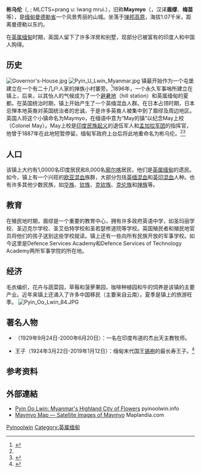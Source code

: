 {{Infobox settlement
|official_name = 彬乌伦
|pushpin_map = Burma
|settlement_type = 镇
|image_skyline = Pyinoolwin -- Downtown.JPG
|image_caption = 彬乌伦县城
|image_map = 
|map_caption = 
|subdivision_type = 国家
|subdivision_name = {{flag|Burma}}
|subdivision_type1 = 省份
|subdivision_name1 = [[曼德勒省|曼德勒省]]
|subdivision_type2 = 县
|subdivision_name2 = [[彬乌伦县|彬乌伦县]]
|unit_pref = Imperial
|area_total_km2 = 
|population = 
|population_as_of = 
|population_density_km2 = auto
|coordinates_region = MM
|latNS = N
|latd = 22
|latm = 2
|lats = 4.38
|longEW = E
|longd = 96
|longm = 27
|longs = 31.49
|elevation_ft = 
|elevation_m = 
|timezone = MMT
|utc_offset = +6:30
|website =
}}

'''彬乌伦'''（{{lang-my|ပြင်ဦးလွင်‌}}, {{IPA-my|pjɪ̀ɴ ʔú lwɪ̀ɴ|pron}}; MLCTS=prang u: lwang mrui.），旧称'''Maymyo'''（{{lang-my|မေမြို့}}，汉译'''眉缪'''、'''梅苗'''等），是[[缅甸|缅甸]][[曼德勒省|曼德勒省]]一个风景秀丽的山城。坐落于[[掸邦高原|掸邦高原]]，海拔1.07千米，距离曼德勒以东约{{convert|67|km|mi|sp=us}}。

在[[英属缅甸|英属缅甸]]时期，英国人留下了许多洋房和别墅，现部分已被富有的印度人和中国人购得。

==历史==
[[File:Governor's-House.jpg|thumb]]
[[File:Pyin_U_Lwin_Myanmar.jpg|thumb]]
镇最开始作为一个屯堡建立在一个有二十几户人家的掸族小村寨旁。<ref name=htw>{{Cite book|author=[[Herbert_Thirkell_White|Herbert Thirkell White]]|title=A Civil Servant in Burma|url=https://archive.org/details/civilservantinbu00whituoft|location=London|publisher= E. Arnold|year=1913}}</ref>1896年，一个永久军事哨所建立在镇上，后来，以其怡人的气候成为了一个[[避暑地|避暑地]]（hill station）和英属缅甸的夏都。在英国统治时期，镇上开始产生了一个英缅混血人群。在日本占领时期，日本忌惮本地英裔对英国统治者的忠诚，于是许多英裔人被集中到了眉缪及周边地区。英国人将这个小镇命名为Maymyo，在缅语中意为“May的镇”以纪念May上校（Colonel May）。May上校是[[印度民族起义|印度民族起义]]的退伍军人和[[孟加拉军团|孟加拉军团]]的指挥官，他曾于1887年在此地短暂停留。缅甸军政府上台后将此地重命名为彬乌伦。<ref name=htw/><ref>{{Cite book|url=http://books.google.co.uk/books?id=Opeig29e4ikC&pg=RA1-PA277&dq=shweli+river&lr=&sig=ACfU3U3uLAvW0SgoEyq_vpOooUBPVW6DDQ#PRA1-PA31,M1|first=Sir Charles|last=Crosthwaite|year=1912|title=The Pacification of Burma|publisher=[[Routledge|Routledge]], 1968|pages=31|accessdate=2009-02-01|isbn=978-0-7146-2004-6|archive-date=2015-02-13|archive-url=https://web.archive.org/web/20150213184434/http://books.google.co.uk/books?id=Opeig29e4ikC&pg=RA1-PA277&dq=shweli+river&lr=&sig=ACfU3U3uLAvW0SgoEyq_vpOooUBPVW6DDQ#PRA1-PA31,M1|dead-url=no}}</ref>

==人口==
该镇上大约有1,0000名印度居民和8,000名[[缅甸廓尔喀|廓尔喀]]居民，他们是[[英属缅甸|英属缅甸]]的遗民。如今，镇上有一个兴旺的[[欧亚混血|欧亚混血]]族群，大部分包括[[英缅混血|英缅混血]]和[[英印混血|英印混血]]人种。也有许多其他少数民族，如[[缅甸华人|华族]]、[[钦族|钦族]]、[[克钦族|克钦族]]、[[克伦族|克伦族]]和[[掸族|掸族]]等。

==教育==
在殖民地时期，眉缪是一个重要的教育中心，拥有许多政府英语中学，如圣玛丽学校、圣迈克尔学校、圣艾伯特学校和圣若瑟修道院等学校。英国殖民者和殖民地官员将他们的孩子送到这些学校就读。镇上还有一些向所有民族开放的军事学校。如今这里是Defence Services Academy和Defence Services of Technology Academy两所军事学院的所在地。
==经济==
毛衣编织，花卉与蔬菜园，草莓和菠萝果园，咖啡种植园和牛的饲养是该镇的主要产业。近年来镇上还涌入了许多中国移民（主要来自云南）。夏季是镇上的旅游旺季。
[[File:Pyin_Oo_Lwin_84.JPG|thumb]]

==著名人物==
*{{link-en|阿兰·巴西尔·德·拉斯蒂克|Alan Basil de Lastic}}（1929年9月24日-2000年6月20日）：一名在印度布道的杰出天主教牧师。
* {{link-en|都披耶|Taw Phaya}}王子（1924年3月22日-2019年1月12日）：缅甸末代国王[[锡袍|锡袍]]的最长寿王子。<ref>{{cite web |url=http://www.gulf-times.com/site/topics/article.asp?cu_no=2&item_no=206433&version=1&template_id=45&parent_id=25 |access-date=2012-09-15 |url-status=dead |archive-url=https://web.archive.org/web/20120915222424/http://www.gulf-times.com/site/topics/article.asp?cu_no=2&item_no=206433&version=1&template_id=45&parent_id=25 |title=Last royal laments a crumbling nation |archive-date=2012-09-15 }}</ref>

==参考资料==
{{Reflist}}

==外部連結==
* [http://www.pyinoolwin.info/ Pyin Oo Lwin: Myanmar's Highland City of Flowers]{{Wayback|url=http://www.pyinoolwin.info/ |date=20190917202750 }} pyinoolwin.info
* [http://www.maplandia.com/burma/mandalay/maymyo/maymyo/ Maymyo Map — Satellite Images of Maymyo]{{Wayback|url=http://www.maplandia.com/burma/mandalay/maymyo/maymyo/ |date=20210611223807 }} Maplandia.com

{{曼德勒省行政區劃|state=collapsed}}

[[Category:曼德勒省城市|Pyinoolwin]]
[[Category:英属缅甸|Category:英属缅甸]]